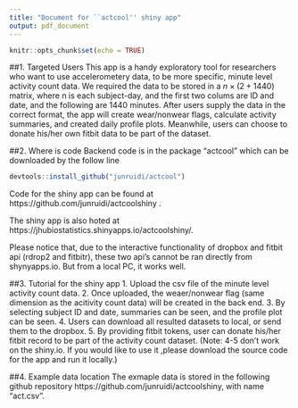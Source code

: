 ```yaml
---
title: "Document for ``actcool'' shiny app"
output: pdf_document
---
```


```r
knitr::opts_chunk$set(echo = TRUE)
```

##1. Targeted Users
This app is a handy exploratory tool for researchers who want to use accelerometery data, to be more specific, minute level activity count data. We required the data to be stored in a $n \times (2+ 1440)$ matrix, where n is each subject-day, and the first two colums are ID and date, and the following are 1440 minutes.
After users supply the data in the correct format, the app will create wear/nonwear flags, calculate activity summaries, and created daily profile plots. Meanwhile, users can choose to donate his/her own fitbit data to be part of the dataset. 

##2. Where is code
Backend code is in the package "actcool" which can be downloaded by the follow line
```r
devtools::install_github("junruidi/actcool")
```
Code for the shiny app can be found at 
https://github.com/junruidi/actcoolshiny .

The shiny app is also hoted at 
https://jhubiostatistics.shinyapps.io/actcoolshiny/.

Please notice that, due to the interactive functionality of dropbox and fitbit api (rdrop2 and fitbitr), these two api's cannot be ran directly from shynyapps.io. But from a local PC, it works well.

##3. Tutorial for the shiny app
1. Upload the csv file of the minute level activity count data.
2. Once uploaded, the weaer/nonwear flag (same dimension as the acitivity count data) will be created in the back end.
3. By selecting subject ID and date, summaries can be seen, and the profile plot can be seen.
4. Users can download all resulted datasets to local, or send them to the dropbox.
5. By providing fitbit tokens, user can donate his/her fitbit record to be part of the activity count dataset.
(Note: 4-5 don't work on the shiny.io. If you would like to use it ,please download the source code for the app and run it locally.)

##4. Example data location
The exmaple data is stored in the following github repository
https://github.com/junruidi/actcoolshiny, with name "act.csv".
